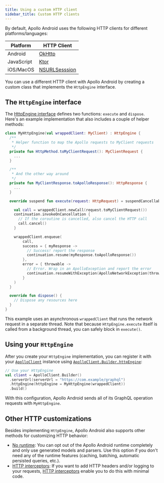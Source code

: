 ```yaml
---
title: Using a custom HTTP client
sidebar_title: Custom HTTP clients
---
```


By default, Apollo Android uses the following HTTP clients for different platforms/languages:

| Platform | HTTP Client |
|----------|-------------|
| Android  | [OkHttp](https://square.github.io/okhttp/) |
| JavaScript | [Ktor](https://ktor.io/) |
| iOS/MacOS | [NSURLSesssion](https://developer.apple.com/documentation/foundation/nsurlsession) |

You can use a different HTTP client with Apollo Android by creating a custom class that implements the `HttpEngine` interface.

## The `HttpEngine` interface

The [HttpEngine interface](https://apollographql.github.io/apollo-android/kdoc/apollo-runtime/com.apollographql.apollo3.network.http/-http-engine/index.html) defines two functions: `execute` and `dispose`. Here's an example implementation that also includes a couple of helper methods:

```kotlin
class MyHttpEngine(val wrappedClient: MyClient) : HttpEngine {
  /**
   * Helper function to map the Apollo requests to MyClient requests
   */
  private fun HttpMethod.toMyClientRequest(): MyClientRequest {
    ...
  }

  /**
   * And the other way around
   */
  private fun MyClientResponse.toApolloResponse(): HttpResponse {
    ...
  }

  override suspend fun execute(request: HttpRequest) = suspendCancellableCoroutine { continuation ->

    val call = wrappedClient.newCall(request.toMyClientRequest())
    continuation.invokeOnCancellation {
      // If the coroutine is cancelled, also cancel the HTTP call
      call.cancel()
    }

    wrappedClient.enqueue(
        call,
        success = { myResponse ->
          // Success! report the response
          continuation.resume(myResponse.toApolloResponse())
        },
        error = { throwable ->
          // Error. Wrap in an ApolloException and report the error
          continuation.resumeWithException(ApolloNetworkException(throwable))
        }
    )
  }

  override fun dispose() {
    // Dispose any resources here
  }
}
```

This example uses an asynchronous `wrappedClient` that runs the network request in a separate thread. Note that because `HttpEngine.execute` itself is called from a background thread, you can safely block in `execute()`.

## Using your `HttpEngine`

After you create your `HttpEngine` implementation, you can register it with your [`ApolloClient`](https://apollographql.github.io/apollo-android/kdoc/apollo-runtime/com.apollographql.apollo3/-apollo-client/index.html) instance using [`ApolloClient.Builder.httpEngine`](https://apollographql.github.io/apollo-android/kdoc/apollo-runtime/com.apollographql.apollo3/-apollo-client/-builder/http-engine.html):

```kotlin
// Use your HttpEngine
val client = ApolloClient.Builder()
  .serverUrl(serverUrl = "https://com.example/graphql")
  .httpEngine(httpEngine = MyHttpEngine(wrappedClient))
  .build()
```

With this configuration, Apollo Android sends all of its GraphQL operation requests with `MyHttpEngine`.

## Other HTTP customizations

Besides implementing `HttpEngine`, Apollo Android also supports other methods for customizing HTTP behavior:

* [No runtime](no-runtime): You can opt out of the Apollo Android runtime completely and only use generated models and parsers. Use this option if you don't need any of the runtime features (caching, batching, automatic persisted queries, etc.).
* [HTTP interceptors](interceptors-http): If you want to add HTTP headers and/or logging to your requests, [HTTP interceptors](interceptors-http) enable you to do this with minimal code.
